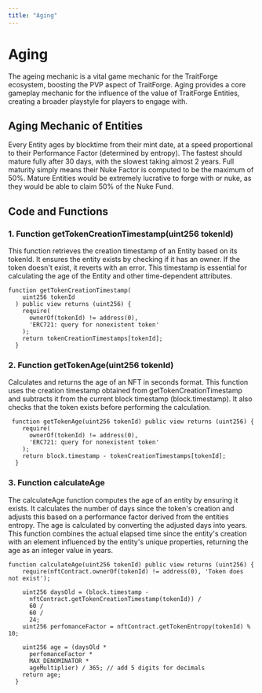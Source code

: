 ```yaml
---
title: "Aging"
---
```


# Aging

The ageing mechanic is a vital game mechanic for the TraitForge ecosystem, boosting the PVP aspect of TraitForge. Aging provides a core gameplay mechanic for the influence of the value of TraitForge Entities, creating a broader playstyle for players to engage with. 

## Aging Mechanic of Entities

Every Entity ages by blocktime from their mint date, at a speed proportional to their Performance Factor (determined by entropy). 
The fastest should mature fully after 30 days, with the slowest taking almost 2 years. Full maturity simply means their Nuke Factor is computed to be the maximum of 50%. 
Mature Entities would be extremely lucrative to forge with or nuke, as they would be able to claim 50% of the Nuke Fund.

## Code and Functions 

### 1. Function getTokenCreationTimestamp(uint256 tokenId)

This function retrieves the creation timestamp of an Entity based on its tokenId. It ensures the entity exists by checking if it has an owner. If the token doesn't exist, it reverts with an error. This timestamp is essential for calculating the age of the Entity and other time-dependent attributes.

```solidity
function getTokenCreationTimestamp(
    uint256 tokenId
  ) public view returns (uint256) {
    require(
      ownerOf(tokenId) != address(0),
      'ERC721: query for nonexistent token'
    );
    return tokenCreationTimestamps[tokenId];
  }
```

### 2. Function getTokenAge(uint256 tokenId)

Calculates and returns the age of an NFT in seconds format. This function uses the creation timestamp obtained from getTokenCreationTimestamp and subtracts it from the current block timestamp (block.timestamp). It also checks that the token exists before performing the calculation.

```solidity
 function getTokenAge(uint256 tokenId) public view returns (uint256) {
    require(
      ownerOf(tokenId) != address(0),
      'ERC721: query for nonexistent token'
    );
    return block.timestamp - tokenCreationTimestamps[tokenId];
  }
```

### 3. Function calculateAge

The calculateAge function computes the age of an entity by ensuring it exists. It calculates the number of days since the token's creation and adjusts this based on a performance factor derived from the entities entropy. The age is calculated by converting the adjusted days into years. This function combines the actual elapsed time since the entity's creation with an element influenced by the entity's unique properties, returning the age as an integer value in years.

```solidity
function calculateAge(uint256 tokenId) public view returns (uint256) {
    require(nftContract.ownerOf(tokenId) != address(0), 'Token does not exist');

    uint256 daysOld = (block.timestamp -
      nftContract.getTokenCreationTimestamp(tokenId)) /
      60 /
      60 /
      24;
    uint256 perfomanceFactor = nftContract.getTokenEntropy(tokenId) % 10;

    uint256 age = (daysOld *
      perfomanceFactor *
      MAX_DENOMINATOR *
      ageMultiplier) / 365; // add 5 digits for decimals
    return age;
  }
```

